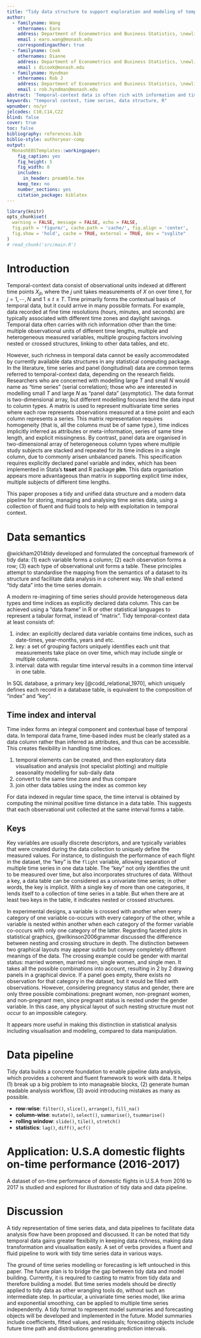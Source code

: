 ```yaml
---
title: "Tidy data structure to support exploration and modeling of temporal-context data"
author:
  - familyname: Wang
    othernames: Earo
    address: Department of Econometrics and Business Statistics, \newline Monash University, VIC 3800 \newline Australia.
    email : earo.wang@monash.edu
    correspondingauthor: true
  - familyname: Cook
    othernames: Dianne
    address: Department of Econometrics and Business Statistics, \newline Monash University, VIC 3800 \newline Australia.
    email : dicook@monash.edu
  - familyname: Hyndman
    othernames: Rob J
    address: Department of Econometrics and Business Statistics, \newline Monash University, VIC 3800 \newline Australia.
    email : rob.hyndman@monash.edu
abstract: 'Temporal-context data is often rich with information and time formats, for example multiple observational units, different time lengths, heterogeneous data types, nested and crossed factors and etc. This work presents a cohesive and conceptual framework for organizing and manipulating temporal data, which in turn flows into visualization and modelling routines. Tidy data principles are applied and extended to temporal data: (1) mapping the semantics of a dataset into its physical layout, (2) an explicitly declared index variable representing time, (3) a "key" comprised of single or multiple variables to uniquely identify units over time, using a syntatical and user-oriented approach in which it imposes nested or crossed structures on the data. This tidy data representation most naturally supports thinking of operations on the data as building blocks, forming part of a "data pipeline" in time-based context. A sound pipeline practice facilitates a transparent and human-readable workflow for analyzing temporal data. Applications are included to illustrate tidy temporal data structure, data pipeline ideas and usage. The architecture of tidy temporal data has been implemented in the R package **tsibble**.'
keywords: "temporal context, time series, data structure, R"
wpnumber: no/yr
jelcodes: C10,C14,C22
blind: false
cover: true
toc: false
bibliography: references.bib
biblio-style: authoryear-comp
output:
  MonashEBSTemplates::workingpaper:
    fig_caption: yes
    fig_height: 5
    fig_width: 8
    includes:
      in_header: preamble.tex
    keep_tex: no
    number_sections: yes
    citation_package: biblatex
---
```


```r
library(knitr)
opts_chunk$set(
  warning = FALSE, message = FALSE, echo = FALSE,
  fig.path = 'figure/', cache.path = 'cache/', fig.align = 'center', 
  fig.show = 'hold', cache = TRUE, external = TRUE, dev = "svglite"
)
# read_chunk('src/main.R')
```

# Introduction

Temporal-context data consist of observational units indexed at different time points $X_{jt}$, where the $j$\textsuperscript{th} unit takes measurements of $X$ on over time $t$, for $j = 1, \cdots, N$ and $1 \le t \le T$. Time primarily forms the contextual basis of temporal data, but it could arrive in many possible formats. For example, data recorded at fine time resolutions (hours, minutes, and seconds) are typically associated with different time zones and daylight savings. Temporal data often carries with rich information other than the time: multiple observational units of different time lengths, multiple and heterogeneous measured variables, multiple grouping factors involving nested or crossed structures, linking to other data tables, and etc.

However, such richness in temporal data cannot be easily accommodated by currently available data structures in any statistical computing package. In the literature, time series and panel (longitudinal) data are common terms referred to temporal-context data, depending on the research fields. Researchers who are concerned with modelling large $T$ and small $N$ would name as "time series" (serial correlation); those who are interested in modelling small $T$ and large $N$ as "panel data" (asymptotic). The data format is two-dimensional array, but different modelling focuses lend the data input to column types. A matrix is used to represent multivariate time series where each row represents observations measured at a time point and each column represents a series. This matrix representation requires homogeneity (that is, all the columns must be of same type.), time indices implicitly inferred as attributes or meta-information, series of same time length, and explicit missingness. By contrast, panel data are organised in two-dimensional array of heterogeneous column types where multiple study subjects are stacked and repeated for its time indices in a single column, due to commonly arisen unbalanced panels. This specification requires explicitly declared panel variable and index, which has been implemented in Stata's **tsset** and R package **plm**. This data organisation appears more advantageous than matrix in supporting explicit time index, multiple subjects of different time lengths.

This paper proposes a tidy and unified data structure and a modern data pipeline for storing, managing and analysing time series data, using a collection of fluent and fluid tools to help with exploitation in temporal context.

# Data semantics

@wickham2014tidy developed and formulated the conceptual framework of tidy data: (1) each variable forms a column; (2) each observation forms a row; (3) each type of observational unit forms a table. These principles attempt to standardise the mapping from the semantics of a dataset to its structure and facilitate data analysis in a coherent way. We shall extend "tidy data" into the time series domain.

A modern re-imagining of time series should provide heterogeneous data types and time indices as explicitly declared data column. This can be achieved using a "data frame" in R or other statistical languages to represent a tabular format, instead of "matrix". Tidy temporal-context data at least consists of:

1. index: an explicitly declared data variable contains time indices, such as date-times, year-months, years and etc.
2. key: a set of grouping factors uniquely identifies each unit that measurements take place on over time, which may include single or multiple columns.
3. interval: data with regular time interval results in a common time interval in one table.

In SQL database, a primary key [@codd_relational_1970], which uniquely defines each record in a database table, is equivalent to the composition of "index" and "key". 

## Time index and interval

<!-- note to self: There's a trade-off between data column and attributes. Data column is easily accessible, which gives greater flexibility; however, once the value in the data column is modified, no way to validate for any static approach. Generally, not recommended to modify attributes. -->

Time index forms an integral component and contextual base of temporal data. In temporal data frame, time-based index must be clearly stated as a data column rather than inferred as attributes, and thus can be accessible. This creates flexibility in handling time indices.

(1) temporal elements can be created, and then exploratory data visualisation and analysis (not specialist plotting) and multiple seasonality modelling for sub-daily data
(2) convert to the same time zone and thus compare
(3) join other data tables using the index as common key

For data indexed in regular time space, the time interval is obtained by computing the minimal positive time distance in a data table. This suggests that each observational unit collected at the same interval forms a table.

## Keys

Key variables are usually discrete descriptors, and are typically variables that were created during the data collection to uniquely define the measured values. For instance, to distinguish the performance of each flight in the dataset, the "key" is the `flight` variable, allowing separation of multiple time series in one data table. The "key" not only identifies the unit to be measured over time, but also incorporates structures of data. Without a key, a data table can be considered as a univariate time series; in other words, the key is implicit. With a single key of more than one categories, it lends itself to a collection of time series in a table. But when there are at least two keys in the table, it indicates nested or crossed structures.

In experimental designs, a variable is crossed with another when every category of one variable co-occurs with every category of the other, while a variable is nested within another when each category of the former variable co-occurs with only one category of the latter. Regarding faceted plots in statistical graphics, @wilkinson2006grammar discussed the difference between nesting and crossing structure in depth. The distinction between two graphical layouts may appear subtle but convey completely different meanings of the data. The crossing example could be gender with marital status: married women, married men, single women, and single men. It takes all the possible combinations into account, resulting in 2 by 2 drawing panels in a graphical device. If a panel goes empty, there exists no observation for that category in the dataset, but it would be filled with observations. However, considering pregnancy status and gender, there are only three possible combinations: pregnant women, non-pregnant women, and non-pregnant men, since pregnant status is nested under the gender variable. In this case, any physical layout of such nesting structure must not occur to an impossible category.

It appears more useful in making this distinction in statistical analysis including visualisation and modeling, compared to data manipulation.

# Data pipeline

Tidy data builds a concrete foundation to enable pipeline data analysis, which provides a coherent and fluent framework to work with data. It helps (1) break up a big problem to into manageable blocks, (2) generate human readable analysis workflow, (3) avoid introducing mistakes as many as possible.

* **row-wise**: `filter()`, `slice()`, `arrange()`, `fill_na()`
* **column-wise**: `mutate()`, `select()`, `summarise()`, `tsummarise()`
* **rolling window**: `slide()`, `tile()`, `stretch()`
* **statistics**: `lag()`, `diff()`, `acf()`

# Application: U.S.A domestic flights on-time performance (2016-2017)

A dataset of on-time performance of domestic flights in U.S.A from 2016 to 2017 is studied and explored for illustration of tidy data and data pipeline.

# Discussion

A tidy representation of time series data, and data pipelines to facilitate data analysis flow have been proposed and discussed. It can be noted that tidy temporal data gains greater flexibility in keeping data richness, making data transformation and visualisation easily. A set of verbs provides a fluent and fluid pipeline to work with tidy time series data in various ways.

The ground of time series modelling or forecasting is left untouched in this paper. The future plan is to bridge the gap between tidy data and model building. Currently, it is required to casting to matrix from tidy data and therefore building a model. But time series models should be directly applied to tidy data as other wrangling tools do, without such an intermediate step. In particular, a univariate time series model, like arima and exponential smoothing, can be applied to multiple time series independently. A tidy format to represent model summaries and forecasting objects will be developed and implemented in the future. Model summaries include coefficients, fitted values, and residuals; forecasting objects include future time path and distributions generating prediction intervals.
